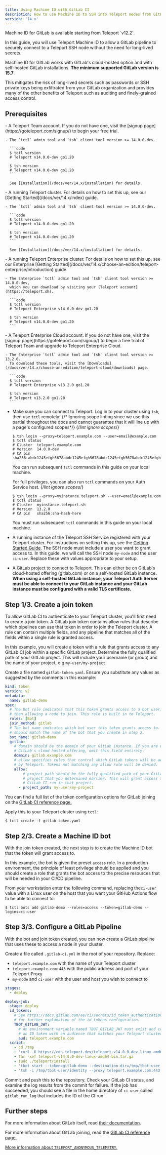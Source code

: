 ```yaml
---
title: Using Machine ID with GitLab CI
description: How to use Machine ID to SSH into Teleport nodes from GitLab CI
version: '14.x'
---
```


<Accordion title="Version warning">
  Machine ID for GitLab is available starting from Teleport `v12.2`.
</Accordion>

In this guide, you will use Teleport Machine ID to allow a GitLab pipeline to
securely connect to a Teleport SSH node without the need for long-lived secrets.

Machine ID for GitLab works with GitLab's cloud-hosted option and with
self-hosted GitLab installations. **The minimum supported GitLab version is
15.7**.

This mitigates the risk of long-lived secrets such as passwords or SSH private
keys being exfiltrated from your GitLab organization and provides many of
the other benefits of Teleport such as auditing and finely-grained access
control.

## Prerequisites

<Tabs>
  <Tab title="Teleport Team">
    - A Teleport Team account. If you do not have one, visit the [signup
      page](https://goteleport.com/signup/) to begin your free trial.

    - The `tctl` admin tool and `tsh` client tool version >= 14.0.0-dev.

      ```code
      $ tctl version
      # Teleport v14.0.0-dev go1.20

      $ tsh version
      # Teleport v14.0.0-dev go1.20
      ```

      See [Installation](/docs/ver/14.x/installation) for details.
  </Tab>

  <Tab title="Teleport Community Edition">
    - A running Teleport cluster. For details on how to set this up, see our
      [Getting Started](/docs/ver/14.x/index) guide.

    - The `tctl` admin tool and `tsh` client tool version >= 14.0.0-dev.

      ```code
      $ tctl version
      # Teleport v14.0.0-dev go1.20

      $ tsh version
      # Teleport v14.0.0-dev go1.20
      ```

      See [Installation](/docs/ver/14.x/installation) for details.
  </Tab>

  <Tab title="Teleport Enterprise">
    - A running Teleport Enterprise cluster. For details on how to set this up, see our Enterprise
      [Getting Started](/docs/ver/14.x/choose-an-edition/teleport-enterprise/introduction) guide.

    - The Enterprise `tctl` admin tool and `tsh` client tool version >= 14.0.0-dev,
      which you can download by visiting your [Teleport account](https://teleport.sh).

      ```code
      $ tctl version
      # Teleport Enterprise v14.0.0-dev go1.20

      $ tsh version
      # Teleport v14.0.0-dev go1.20
      ```
  </Tab>

  <Tab title="Teleport Enterprise Cloud">
    - A Teleport Enterprise Cloud account. If you do not have one, visit the [signup
      page](https://goteleport.com/signup/) to begin a free trial of Teleport Team
      and upgrade to Teleport Enterprise Cloud.

    - The Enterprise `tctl` admin tool and `tsh` client tool version >= 13.2.0.
      To download these tools, visit the [Downloads](/docs/ver/14.x/choose-an-edition/teleport-cloud/downloads) page.

      ```code
      $ tctl version
      # Teleport Enterprise v13.2.0 go1.20

      $ tsh version
      # Teleport v13.2.0 go1.20
      ```
  </Tab>
</Tabs>

- Make sure you can connect to Teleport. Log in to your cluster using `tsh`, then use `tctl`
  remotely:
  {/* Ignoring scope linting since we use this partial throughout the docs and
  cannot guarantee that it will line up with a page's configured scopes*/}
  {/*lint ignore scopes*/}
  ```code
  $ tsh login --proxy=teleport.example.com --user=email@example.com
  $ tctl status
  # Cluster  teleport.example.com
  # Version  14.0.0-dev
  # CA pin   sha256:abdc1245efgh5678abdc1245efgh5678abdc1245efgh5678abdc1245efgh5678
  ```
  You can run subsequent `tctl` commands in this guide on your local machine.

  For full privileges, you can also run `tctl` commands on your Auth Service host.
  {/*lint ignore scopes*/}
  ```code
  $ tsh login --proxy=myinstance.teleport.sh --user=email@example.com
  $ tctl status
  # Cluster  myinstance.teleport.sh
  # Version  13.2.0
  # CA pin   sha256:sha-hash-here
  ```
  You must run subsequent `tctl` commands in this guide on your local machine.
- A running instance of the Teleport SSH Service registered with your Teleport
  cluster. For instructions on setting this up, see the [Getting Started
  Guide](/docs/ver/14.x/server-access/introduction). The SSH node must include a user
  you want to grant access to. In this guide, we will call the SSH node `my-node`
  and the user `ci-user`. Replace these with values appropriate to your setup.
- A GitLab project to connect to Teleport. This can either be on GitLab's
  cloud-hosted offering (gitlab.com) or on a self-hosted GitLab instance. **When
  using a self-hosted GitLab instance, your Teleport Auth Server must be able to
  connect to your GitLab instance and your GitLab instance must be configured with
  a valid TLS certificate.**

## Step 1/3. Create a join token

To allow GitLab CI to authenticate to your Teleport cluster, you'll first need
to create a join token. A GitLab join token contains allow rules that describe
which pipelines can use that token in order to join the Teleport cluster. A rule
can contain multiple fields, and any pipeline that matches all of the fields
within a single rule is granted access.

In this example, you will create a token with a rule that grants access to any
GitLab CI job within a specific GitLab project. Determine the fully qualified
path of your GitLab project. This will include your username (or group) and the
name of your project, e.g `my-user/my-project`.

Create a file named `gitlab-token.yaml`. Ensure you substitute any values as
suggested by the comments in this example:

```yaml
kind: token
version: v2
metadata:
  name: gitlab-demo
spec:
  # The Bot role indicates that this token grants access to a bot user, rather
  # than allowing a node to join. This role is built in to Teleport.
  roles: [Bot]
  join_method: gitlab
  # The bot_name indicates which bot user this token grants access to. This
  # should match the name of the bot that you create in step 2.
  bot_name: gitlab-demo
  gitlab:
    # domain should be the domain of your GitLab instance. If you are using
    # GitLab's cloud hosted offering, omit this field entirely.
    domain: gitlab.example.com
    # allow specifies rules that control which GitLab tokens will be accepted
    # by Teleport. Tokens not matching any allow rule will be denied.
    allow:
        # project_path should be the fully qualified path of your GitLab
        # project that you determined earlier. This will grant access to any
        # GitLab CI run in that project.
      - project_path: my-user/my-project
```

You can find a full list of the token configuration options for GitLab joining
on the
[GitLab CI reference page.](/docs/ver/14.x/machine-id/reference/gitlab#gitlab-join-token)

Apply this to your Teleport cluster using `tctl`:

```code
$ tctl create -f gitlab-token.yaml
```

## Step 2/3. Create a Machine ID bot

With the join token created, the next step is to create the Machine ID bot that
the token will grant access to.

In this example, the bot is given the preset `access` role. In a production
environment, the principle of least privilege should be applied and you should
create a role that grants the bot access to the precise resources that will be
needed in your CI/CD pipeline.

From your workstation enter the following command, replacing the`ci-user`
value with a Linux user on the host that you want your GitHub Actions flow to
be able to connect to:

```code
$ tctl bots add gitlab-demo --roles=access --token=gitlab-demo --logins=ci-user
```

## Step 3/3. Configure a GitLab Pipeline

With the bot and join token created, you can now create a GitLab pipeline that
uses these to access a node in your cluster.

Create a file called `.gitlab-ci.yml` in the root of your repository. Replace:

- `teleport.example.com` with the name of your Teleport cluster
- `teleport.example.com:443` with the public address and port of your Teleport
  Proxy
- `my-node` and `ci-user` with the user and host you wish to connect to

```yaml
stages:
  - deploy

deploy-job:
  stage: deploy
  id_tokens:
    # See https://docs.gitlab.com/ee/ci/secrets/id_token_authentication.html
    # for further explanation of the id_tokens configuration.
    TBOT_GITLAB_JWT:
      # An environment variable named TBOT_GITLAB_JWT must exist and contain
      # an ID token with an audience that matches your Teleport cluster's name.
      aud: teleport.example.com
  script:
    - cd /tmp
    - 'curl -O https://cdn.teleport.dev/teleport-v14.0.0-dev-linux-amd64-bin.tar.gz'
    - tar -xvf teleport-v14.0.0-dev-linux-amd64-bin.tar.gz
    - sudo ./teleport/install
    - 'tbot start --token=gitlab-demo --destination-dir=/tmp/tbot-user --data-dir=/tmp/tbot-data --auth-server=teleport.example.com:443 --join-method=gitlab --oneshot'
    - 'tsh -i /tmp/tbot-user/identity --proxy teleport.example.com:443 ssh ci-user@my-node "echo $CI_JOB_ID >> ~/gitlab_run_log"'
```

Commit and push this to the repository. Check your GitLab CI status, and examine
the log results from the commit for failure. If the job has succeeded, you
should see a file in the home directory of `ci-user` called `gitlab_run_log`
that includes the ID of the CI run.

## Further steps

For more information about GitLab itself, read
[their documentation](https://docs.gitlab.com/ee/ci/).

For more information about GitLab joining, read the
[GitLab CI reference page.](/docs/ver/14.x/machine-id/reference/gitlab#gitlab-join-token)

[More information about `TELEPORT_ANONYMOUS_TELEMETRY`.](/docs/ver/14.x/machine-id/reference/telemetry)
